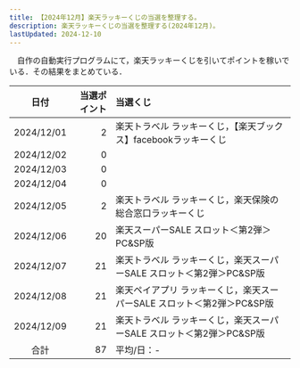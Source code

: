 ```yaml
---
title: 【2024年12月】楽天ラッキーくじの当選を整理する。
description: 楽天ラッキーくじの当選を整理する(2024年12月)。
lastUpdated: 2024-12-10
---
```


　自作の自動実行プログラムにて，楽天ラッキーくじを引いてポイントを稼いでいる．その結果をまとめている．
<LinkCard
  title="楽天ラッキーくじを完全自動でクリック！【楽天ポイ活ジャーニー】"
  description="note上で自動クリックプログラムを販売しています．"
  href="https://note.com/tomohikoseven/n/n416ade99ebed"
/>

| 日付 | 当選ポイント | 当選くじ |
| :---: | ---: | :--- |
| 2024/12/01 | 2 | 楽天トラベル ラッキーくじ，【楽天ブックス】facebookラッキーくじ |
| 2024/12/02 | 0 |  |
| 2024/12/03 | 0 |  |
| 2024/12/04 | 0 |  |
| 2024/12/05 | 2 | 楽天トラベル ラッキーくじ，楽天保険の総合窓口ラッキーくじ |
| 2024/12/06 | 20 | 楽天スーパーSALE スロット＜第2弾＞PC&SP版 |
| 2024/12/07 | 21 | 楽天トラベル ラッキーくじ，楽天スーパーSALE スロット＜第2弾＞PC&SP版 |
| 2024/12/08 | 21 | 楽天ペイアプリ ラッキーくじ，楽天スーパーSALE スロット＜第2弾＞PC&SP版 |
| 2024/12/09 | 21 | 楽天トラベル ラッキーくじ，楽天スーパーSALE スロット＜第2弾＞PC&SP版 |
| 合計 | 87 | 平均/日：- |


